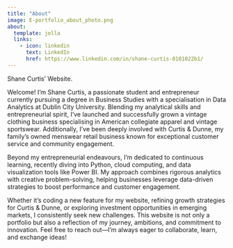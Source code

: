 ```yaml
---
title: "About"
image: E-portfolio_about_photo.png
about:
  template: jolla
  links: 
    - icon: linkedin 
      text: LinkedIn
      href: https://www.linkedin.com/in/shane-curtis-8101022b1/
---
```


Shane Curtis' Website.  

Welcome! I'm Shane Curtis, a passionate student and entrepreneur currently pursuing a degree in Business Studies with a specialisation in Data Analytics at Dublin City University. Blending my analytical skills and entrepreneurial spirit, I've launched and successfully grown a vintage clothing business specialising in American collegiate apparel and vintage sportswear. Additionally, I've been deeply involved with Curtis & Dunne, my family's owned menswear retail business known for exceptional customer service and community engagement.

Beyond my entrepreneurial endeavours, I'm dedicated to continuous learning, recently diving into Python, cloud computing, and data visualization tools like Power BI. My approach combines rigorous analytics with creative problem-solving, helping businesses leverage data-driven strategies to boost performance and customer engagement.

Whether it's coding a new feature for my website, refining growth strategies for Curtis & Dunne, or exploring investment opportunities in emerging markets, I consistently seek new challenges. This website is not only a portfolio but also a reflection of my journey, ambitions, and commitment to innovation. Feel free to reach out—I'm always eager to collaborate, learn, and exchange ideas!
